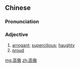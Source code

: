 ==Chinese==
{{zh-forms}}

===Pronunciation===
{{zh-pron
|m=gāo'ào
|c=gou1 ngou6
|cat=a
}}

===Adjective===
{{zh-adj}}

# [[arrogant]]; [[supercilious]]; [[haughty]]
# [[proud]]

[[mg:高傲]]
[[zh:高傲]]
